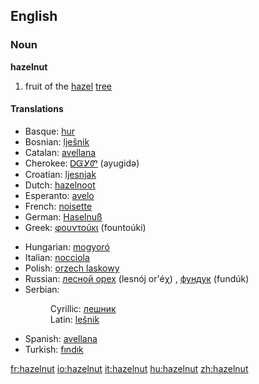 ==English==
===Noun===
'''hazelnut'''
# fruit of the [[hazel]] [[tree]]
====Translations====
{{top}}
*Basque: [[hur]]
*Bosnian: [[lješnik#Bosnian|lješnik]] {{m}}
*Catalan: [[avellana]] {{f}}
*Cherokee: [[ᎠᏳᎩᏛ]] (ayugidǝ)
*Croatian: [[ljesnjak]]
*Dutch: [[hazelnoot]] {{f}}
*Esperanto: [[avelo]]
*French: [[noisette]] {{f}}
*German: [[Haselnuß]] {{f}}
*Greek: [[φουντούκι]] (fountoúki) {{n}}
{{mid}}
*Hungarian: [[mogyoró]]
*Italian: [[nocciola]] {{f}}
*Polish: [[orzech laskowy]] {{m}}
*Russian: [[лесной орех]] (lesnój or'éχ) {{m}}, [[фундук]] (fundúk) {{m}}
*Serbian:
*:Cyrillic: [[лешник#Serbian|лешник]] {{m}}
*:Latin: [[lešnik#Serbian|lešnik]] {{m}}
*Spanish: [[avellana]] {{f}}
*Turkish: [[fındık]] 
{{bottom}}

[[fr:hazelnut]]
[[io:hazelnut]]
[[it:hazelnut]]
[[hu:hazelnut]]
[[zh:hazelnut]]